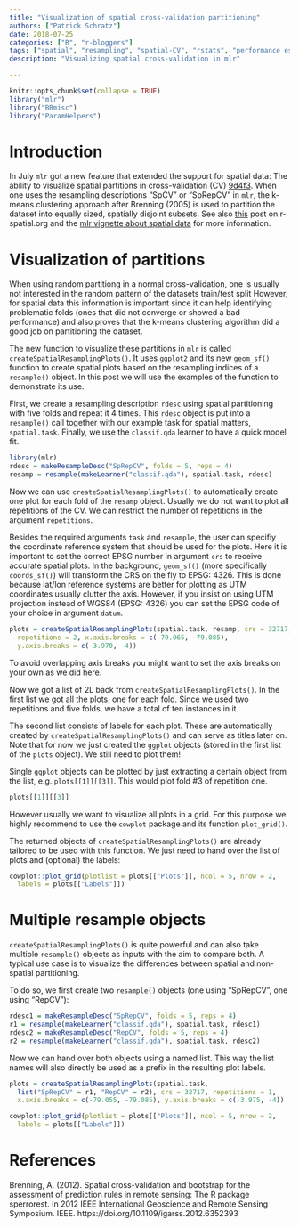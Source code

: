 ```yaml
---
title: "Visualization of spatial cross-validation partitioning"
authors: ["Patrick Schratz"]
date: 2018-07-25
categories: ["R", "r-bloggers"]
tags: ["spatial", "resampling", "spatial-CV", "rstats", "performance estimation"]
description: "Visualizing spatial cross-validation in mlr"

---
```


```r
knitr::opts_chunk$set(collapse = TRUE)
library("mlr")
library("BBmisc")
library("ParamHelpers")
```

# Introduction

In July `mlr` got a new feature that extended the support for spatial data: The ability to visualize spatial partitions in cross-validation (CV) [9d4f3](https://github.com/mlr-org/mlr/commit/9d4f391d182f2a50ba532e91b59184adeb88ceb1).
When one uses the resampling descriptions "SpCV" or "SpRepCV" in `mlr`, the k-means clustering approach after Brenning (2005) is used to partition the dataset into equally sized, spatially disjoint subsets.
See also [this](https://www.r-spatial.org/r/2018/03/03/spatial-modeling-mlr.html) post on r-spatial.org and the [mlr vignette about spatial data](http://mlr.mlr-org.com/articles/handling_of_spatial_data.html) for more information.

# Visualization of partitions

When using random partitiong in a normal cross-validation, one is usually not interested in the random pattern of the datasets train/test split
However, for spatial data this information is important since it can help identifying problematic folds (ones that did not converge or showed a bad performance) and also proves that the k-means clustering algorithm did a good job on partitioning the dataset.

The new function to visualize these partitions in `mlr` is called `createSpatialResamplingPlots()`.
It uses `ggplot2` and its new `geom_sf()` function to create spatial plots based on the resampling indices of a `resample()` object.
In this post we will use the examples of the function to demonstrate its use.

First, we create a resampling description `rdesc` using spatial partitioning with five folds and repeat it 4 times.
This `rdesc` object is put into a `resample()` call together with our example task for spatial matters, `spatial.task`.
Finally, we use the `classif.qda` learner to have a quick model fit.

```r
library(mlr)
rdesc = makeResampleDesc("SpRepCV", folds = 5, reps = 4)
resamp = resample(makeLearner("classif.qda"), spatial.task, rdesc)
```

Now we can use `createSpatialResamplingPlots()` to automatically create one plot for each fold of the `resamp` object.
Usually we do not want to plot all repetitions of the CV.
We can restrict the number of repetitions in the argument `repetitions`.

Besides the required arguments `task` and `resample`, the user can specifiy the coordinate reference system that should be used for the plots.
Here it is important to set the correct EPSG number in argument `crs` to receive accurate spatial plots.
In the background, `geom_sf()` (more specifically `coords_sf()`) will transform the CRS on the fly to EPSG: 4326.
This is done because lat/lon reference systems are better for plotting as UTM coordinates usually clutter the axis.
However, if you insist on using UTM projection instead of WGS84 (EPSG: 4326) you can set the EPSG code of your choice in argument `datum`.

```r
plots = createSpatialResamplingPlots(spatial.task, resamp, crs = 32717,
  repetitions = 2, x.axis.breaks = c(-79.065, -79.085),
  y.axis.breaks = c(-3.970, -4))
```

To avoid overlapping axis breaks you might want to set the axis breaks on your own as we did here.

Now we got a list of 2L back from `createSpatialResamplingPlots()`.
In the first list we got all the plots, one for each fold.
Since we used two repetitions and five folds, we have a total of ten instances in it.

The second list consists of labels for each plot.
These are automatically created by `createSpatialResamplingPlots()` and can serve as titles later on.
Note that for now we just created the `ggplot` objects (stored in the first list of the `plots` object).
We still need to plot them!

Single `ggplot` objects can be plotted by just extracting a certain object from the list, e.g. `plots[[1]][[3]]`.
This would plot fold #3 of repetition one.

```r
plots[[1]][[3]]
```
However usually we want to visualize all plots in a grid.
For this purpose we highly recommend to use the `cowplot` package and its function `plot_grid()`.

The returned objects of `createSpatialResamplingPlots()` are already tailored to be used with this function.
We just need to hand over the list of plots and (optional) the labels:

```r
cowplot::plot_grid(plotlist = plots[["Plots"]], ncol = 5, nrow = 2,
  labels = plots[["Labels"]])
```

# Multiple resample objects

`createSpatialResamplingPlots()` is quite powerful and can also take multiple `resample()` objects as inputs with the aim to compare both.
A typical use case is to visualize the differences between spatial and non-spatial partitioning.

To do so, we first create two `resample()` objects (one using "SpRepCV", one using "RepCV"):

```r
rdesc1 = makeResampleDesc("SpRepCV", folds = 5, reps = 4)
r1 = resample(makeLearner("classif.qda"), spatial.task, rdesc1)
rdesc2 = makeResampleDesc("RepCV", folds = 5, reps = 4)
r2 = resample(makeLearner("classif.qda"), spatial.task, rdesc2)
```

Now we can hand over both objects using a named list.
This way the list names will also directly be used as a prefix in the resulting plot labels.

```r
plots = createSpatialResamplingPlots(spatial.task,
  list("SpRepCV" = r1, "RepCV" = r2), crs = 32717, repetitions = 1,
  x.axis.breaks = c(-79.055, -79.085), y.axis.breaks = c(-3.975, -4))

cowplot::plot_grid(plotlist = plots[["Plots"]], ncol = 5, nrow = 2,
  labels = plots[["Labels"]])
```

# References

Brenning, A. (2012). Spatial cross-validation and bootstrap for the assessment of prediction rules in remote sensing: The R package sperrorest. In 2012 IEEE International Geoscience and Remote Sensing Symposium. IEEE. https://doi.org/10.1109/igarss.2012.6352393
